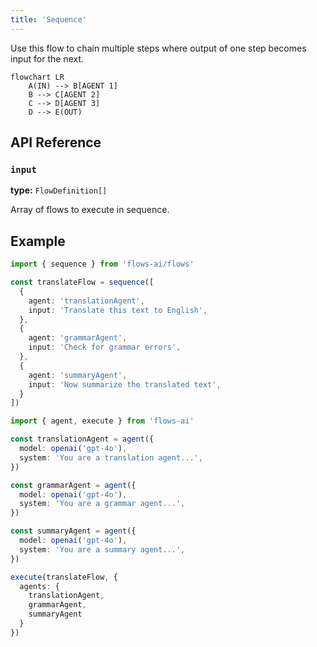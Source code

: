 ```yaml
---
title: 'Sequence'
---
```



Use this flow to chain multiple steps where output of one step becomes input for the next.

```mermaid
flowchart LR
    A(IN) --> B[AGENT 1]
    B --> C[AGENT 2]
    C --> D[AGENT 3]
    D --> E(OUT)
```

## API Reference

### `input`

**type:** `FlowDefinition[]`

Array of flows to execute in sequence.

## Example

```ts collapse={18-52}
import { sequence } from 'flows-ai/flows'

const translateFlow = sequence([
  {
    agent: 'translationAgent',
    input: 'Translate this text to English',
  },
  {
    agent: 'grammarAgent',
    input: 'Check for grammar errors',
  },
  {
    agent: 'summaryAgent',
    input: 'Now summarize the translated text',
  }
])

import { agent, execute } from 'flows-ai'

const translationAgent = agent({
  model: openai('gpt-4o'),
  system: 'You are a translation agent...',
})

const grammarAgent = agent({
  model: openai('gpt-4o'),
  system: 'You are a grammar agent...',
})

const summaryAgent = agent({
  model: openai('gpt-4o'),
  system: 'You are a summary agent...',
})

execute(translateFlow, {
  agents: {
    translationAgent,
    grammarAgent,
    summaryAgent
  }
})
```
